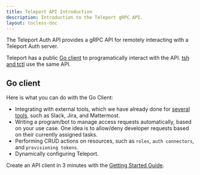 ```yaml
---
title: Teleport API Introduction
description: Introduction to the Teleport gRPC API.
layout: tocless-doc
---
```


The Teleport Auth API provides a gRPC API for remotely interacting with a Teleport Auth server.

Teleport has a public [Go client](https://pkg.go.dev/github.com/gravitational/teleport/api/client)
to programatically interact with the API. [tsh and tctl](../setup/reference/cli.mdx) use the same API.

## Go client

Here is what you can do with the Go Client:
 - Integrating with external tools, which we have already done 
   for [several tools](../enterprise/workflow/index.mdx#integrating-with-an-external-tool),
   such as Slack, Jira, and Mattermost.
 - Writing a program/bot to manage access requests automatically, based on your use case. One idea
   is to allow/deny developer requests based on their currently assigned tasks.
 - Performing CRUD actions on resources, such as `roles`, `auth connectors`, and `provisioning tokens`.
 - Dynamically configuring Teleport.

Create an API client in 3 minutes with the [Getting Started
Guide](./getting-started.mdx).
